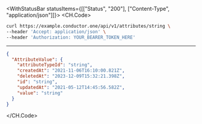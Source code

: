 

<WithStatusBar statusItems={[["Status", "200"], ["Content-Type", "application/json"]]}>
  <CH.Code>
  ```bash Example Request
  curl https://example.conductor.one/api/v1/attributes/string \
--header 'Accept: application/json' \
--header 'Authorization: YOUR_BEARER_TOKEN_HERE'
  ```
  ---

  ```json Example Response
  {
    "AttributeValue": {
      "attributeTypeId": "string",
      "createdAt": "2021-11-06T16:10:00.821Z",
      "deletedAt": "2023-12-09T15:32:21.398Z",
      "id": "string",
      "updatedAt": "2021-05-12T14:45:56.582Z",
      "value": "string"
    }
  }
  ```
  </CH.Code>
</WithStatusBar>

